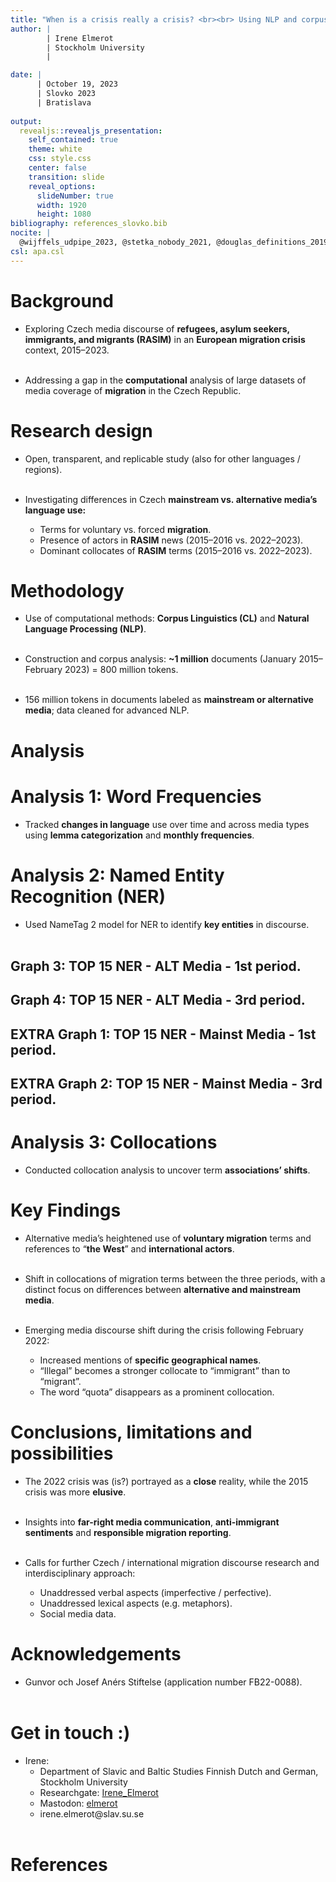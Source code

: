 ```yaml
---
title: "When is a crisis really a crisis? <br><br> Using NLP and corpus linguistic methods to reveal differences in migration discourse across Czech media"
author: |
        | Irene Elmerot
        | Stockholm University
        |

date: | 
      | October 19, 2023
      | Slovko 2023
      | Bratislava
      
output:
  revealjs::revealjs_presentation:
    self_contained: true
    theme: white
    css: style.css
    center: false
    transition: slide
    reveal_options:
      slideNumber: true
      width: 1920
      height: 1080
bibliography: references_slovko.bib
nocite: |
  @wijffels_udpipe_2023, @stetka_nobody_2021, @douglas_definitions_2019, @baker_useful_2008, @straka_udpipe_2018, @cvrcek_online2_now_2022, @cvrcek_no_2022, @newton_media_as_media_nodate
csl: apa.csl
---
```


# Background

- Exploring Czech media discourse of **refugees, asylum seekers, immigrants, and migrants (RASIM)** in an **European migration crisis** context, 2015--2023. <br><br>

- Addressing a gap in the **computational** analysis of large datasets of media coverage of **migration** in the Czech Republic. 

# Research design

- Open, transparent, and replicable study (also for other languages / regions). <br><br>

- Investigating differences in Czech **mainstream vs. alternative media's language use:** 
  - Terms for voluntary vs. forced **migration**.
  - Presence of actors in **RASIM** news (2015--2016 vs. 2022--2023).
  - Dominant collocates of **RASIM** terms (2015--2016 vs. 2022--2023).

# Methodology

- Use of computational methods: **Corpus Linguistics (CL)** and **Natural Language Processing (NLP)**. <br><br>

- Construction and corpus analysis: **~1 million** documents (January 2015--February 2023) = 800 million tokens. <br><br>

- 156 million tokens in documents labeled as **mainstream or alternative media**; data cleaned for advanced NLP.

# Analysis

# {data-background-image="graphics/migration_content_proportion_by_media_type.png"}

# Analysis 1: Word Frequencies

- Tracked **changes in language** use over time and across media types using **lemma categorization** and **monthly frequencies**.

## {data-background-image="graphics/term_frequencies_by_media_type.png"}

# Analysis 2: Named Entity Recognition (NER)

- Used NameTag 2 model for NER to identify **key entities** in discourse.<br><br>

## **Graph 3: TOP 15 NER - ALT Media - 1st period.**

## **Graph 4: TOP 15 NER - ALT Media - 3rd period.**

## **EXTRA Graph 1: TOP 15 NER - Mainst Media - 1st period.**

## **EXTRA Graph 2: TOP 15 NER - Mainst Media - 3rd period.**

# Analysis 3: Collocations

- Conducted collocation analysis to uncover term **associations' shifts**.

## {data-background-image="graphics/collocs_alternative_1.png"}

## {data-background-image="graphics/collocs_alternative_3.png"}

## {data-background-image="graphics/collocs_mainstream_1.png"}

## {data-background-image="graphics/collocs_mainstream_3.png"}

# Key Findings

- Alternative media's heightened use of **voluntary migration** terms and references to “**the West**” and **international actors**.<br><br>

- Shift in collocations of migration terms between the three periods, with a distinct focus on differences between **alternative and mainstream media**.<br><br>

- Emerging media discourse shift during the crisis following February 2022:
  - Increased mentions of **specific geographical names**.
  - “Illegal” becomes a stronger collocate to “immigrant” than to “migrant”.
  - The word “quota” disappears as a prominent collocation.

# Conclusions, limitations and possibilities

- The 2022 crisis was (is?) portrayed as a **close** reality, while the 2015 crisis was more **elusive**.<br><br>

- Insights into **far-right media communication**, **anti-immigrant sentiments** and **responsible migration reporting**.<br><br>

- Calls for further Czech / international migration discourse research and interdisciplinary approach:
  - Unaddressed verbal aspects (imperfective / perfective).
  - Unaddressed lexical aspects (e.g. metaphors).
  - Social media data.

# Acknowledgements

- Gunvor och Josef Anérs Stiftelse (application number FB22-0088).<br><br>

# Get in touch :)

- Irene:
  - Department of Slavic and Baltic Studies Finnish Dutch and German, Stockholm University
  - Researchgate: [Irene_Elmerot](researchgate.net/profile/Irene_Elmerot)
  - Mastodon: [elmerot](https://mastodon.nu/@elmerot)
  - irene.elmerot@slav.su.se <br><br>

# References




  
  



 
